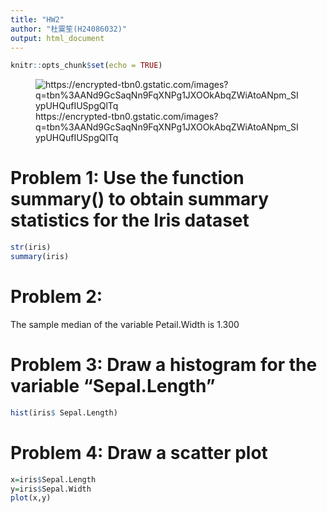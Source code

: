 ```yaml
---
title: "HW2"
author: "杜霙笙(H24086032)"
output: html_document
---
```


```r
knitr::opts_chunk$set(echo = TRUE)
```
![https://encrypted-tbn0.gstatic.com/images?q=tbn%3AANd9GcSaqNn9FqXNPg1JXOOkAbqZWiAtoANpm_SIypUHQufIUSpgQlTq](https://encrypted-tbn0.gstatic.com/images?q=tbn%3AANd9GcSaqNn9FqXNPg1JXOOkAbqZWiAtoANpm_SIypUHQufIUSpgQlTq)

# Problem 1: Use the function summary() to obtain summary statistics for the Iris dataset 

```r
str(iris)
summary(iris)
```

# Problem 2:

The sample median of the variable Petail.Width is 1.300

# Problem 3: Draw a histogram for the variable "Sepal.Length"

```r
hist(iris$ Sepal.Length)
```

# Problem 4: Draw a scatter plot 
```r
x=iris$Sepal.Length
y=iris$Sepal.Width
plot(x,y)
```


